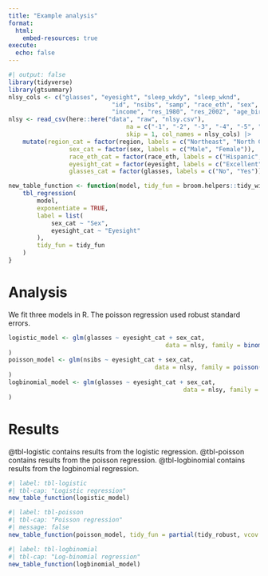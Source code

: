 ```yaml
---
title: "Example analysis"
format:
  html:
    embed-resources: true
execute:
  echo: false
---
```


```r
#| output: false
library(tidyverse)
library(gtsummary)
nlsy_cols <- c("glasses", "eyesight", "sleep_wkdy", "sleep_wknd", 
							 "id", "nsibs", "samp", "race_eth", "sex", "region", 
							 "income", "res_1980", "res_2002", "age_bir")
nlsy <- read_csv(here::here("data", "raw", "nlsy.csv"), 
								 na = c("-1", "-2", "-3", "-4", "-5", "-998"),
								 skip = 1, col_names = nlsy_cols) |> 
	mutate(region_cat = factor(region, labels = c("Northeast", "North Central", "South", "West")),
				 sex_cat = factor(sex, labels = c("Male", "Female")),
				 race_eth_cat = factor(race_eth, labels = c("Hispanic", "Black", "Non-Black, Non-Hispanic")),
				 eyesight_cat = factor(eyesight, labels = c("Excellent", "Very good", "Good", "Fair", "Poor")),
				 glasses_cat = factor(glasses, labels = c("No", "Yes"))) 
```

```r
new_table_function <- function(model, tidy_fun = broom.helpers::tidy_with_broom_or_parameters) {
	tbl_regression(
		model,
		exponentiate = TRUE,
		label = list(
			sex_cat ~ "Sex",
			eyesight_cat ~ "Eyesight"
		),
		tidy_fun = tidy_fun
	)
}
```

# Analysis

We fit three models in R. The poisson regression used robust standard errors.
```r
logistic_model <- glm(glasses ~ eyesight_cat + sex_cat,
											data = nlsy, family = binomial()
)
poisson_model <- glm(nsibs ~ eyesight_cat + sex_cat,
										 data = nlsy, family = poisson()
)
logbinomial_model <- glm(glasses ~ eyesight_cat + sex_cat,
												 data = nlsy, family = binomial(link = "log")
)
```

# Results

@tbl-logistic contains results from the logistic regression. @tbl-poisson contains results from the poisson regression. @tbl-logbinomial contains results from the logbinomial regression. 
```r
#| label: tbl-logistic
#| tbl-cap: "Logistic regression"
new_table_function(logistic_model)
```

```r
#| label: tbl-poisson
#| tbl-cap: "Poisson regression"
#| message: false
new_table_function(poisson_model, tidy_fun = partial(tidy_robust, vcov = "HC1"))
```

```r
#| label: tbl-logbinomial
#| tbl-cap: "Log-binomial regression"
new_table_function(logbinomial_model)
```
